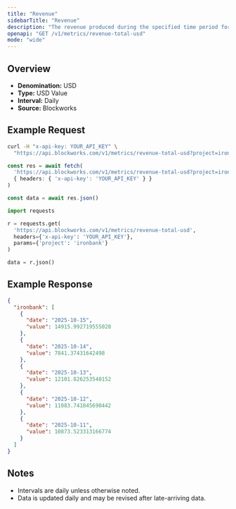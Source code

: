 ```yaml
---
title: "Revenue"
sidebarTitle: "Revenue"
description: "The revenue produced during the specified time period for given project."
openapi: "GET /v1/metrics/revenue-total-usd"
mode: "wide"
---
```


## Overview

- **Denomination:** USD
- **Type:** USD Value
- **Interval:** Daily
- **Source:** Blockworks

## Example Request

<CodeGroup>

```bash cURL
curl -H "x-api-key: YOUR_API_KEY" \
  "https://api.blockworks.com/v1/metrics/revenue-total-usd?project=ironbank"
```

```typescript TypeScript
const res = await fetch(
  'https://api.blockworks.com/v1/metrics/revenue-total-usd?project=ironbank',
  { headers: { 'x-api-key': 'YOUR_API_KEY' } }
)

const data = await res.json()
```

```python Python
import requests

r = requests.get(
  'https://api.blockworks.com/v1/metrics/revenue-total-usd',
  headers={'x-api-key': 'YOUR_API_KEY'},
  params={'project': 'ironbank'}
)

data = r.json()
```

</CodeGroup>

## Example Response

```json
{
  "ironbank": [
    {
      "date": "2025-10-15",
      "value": 14915.992719555028
    },
    {
      "date": "2025-10-14",
      "value": 7841.37431642498
    },
    {
      "date": "2025-10-13",
      "value": 12101.826253540152
    },
    {
      "date": "2025-10-12",
      "value": 11083.741845690442
    },
    {
      "date": "2025-10-11",
      "value": 10873.523313166774
    }
  ]
}
```

## Notes
- Intervals are daily unless otherwise noted.
- Data is updated daily and may be revised after late-arriving data.